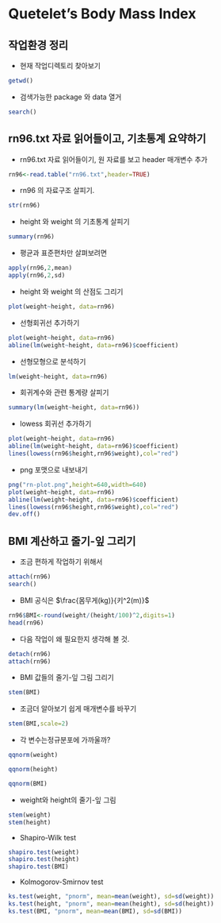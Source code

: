 Quetelet's Body Mass Index
========================================================
작업환경 정리
--------------------------------------------------------
- 현재 작업디렉토리 찾아보기
```r
getwd()
```
- 검색가능한 package 와 data 열거
```r
search()
```
rn96.txt 자료 읽어들이고, 기초통계 요약하기
---------------------------------------
- rn96.txt 자료 읽어들이기, 원 자료를 보고 header 매개변수 추가
```r
rn96<-read.table("rn96.txt",header=TRUE)
```
- rn96 의 자료구조 살피기. 
```r
str(rn96)
```
- height 와 weight 의 기초통계 살피기
```r
summary(rn96)
```
- 평균과 표준편차만 살펴보려면
```r
apply(rn96,2,mean)
apply(rn96,2,sd)
```
- height 와 weight 의 산점도 그리기
```r
plot(weight~height, data=rn96)
```
- 선형회귀선 추가하기
```r
plot(weight~height, data=rn96)
abline(lm(weight~height, data=rn96)$coefficient)
```
- 선형모형으로 분석하기
```r
lm(weight~height, data=rn96)
```
- 회귀계수와 관련 통계량 살피기
```r
summary(lm(weight~height, data=rn96))
```
- lowess 회귀선 추가하기
```r
plot(weight~height, data=rn96)
abline(lm(weight~height, data=rn96)$coefficient)
lines(lowess(rn96$height,rn96$weight),col="red")
```
- png 포맷으로 내보내기
```r
png("rn-plot.png",height=640,width=640)
plot(weight~height, data=rn96)
abline(lm(weight~height, data=rn96)$coefficient)
lines(lowess(rn96$height,rn96$weight),col="red")
dev.off()
```
BMI 계산하고 줄기-잎 그리기
---------------------------
- 조금 편하게 작업하기 위해서
```r
attach(rn96)
search()
```
- BMI 공식은 $\frac{몸무게(kg)}{키^2(m)}$
```r
rn96$BMI<-round(weight/(height/100)^2,digits=1)
head(rn96)
```
- 다음 작업이 왜 필요한지 생각해 볼 것.
```r
detach(rn96)
attach(rn96)
```
- BMI 값들의 줄기-잎 그림 그리기
```r
stem(BMI)
```
- 조금더 알아보기 쉽게 매개변수를 바꾸기
```r
stem(BMI,scale=2)
```
- 각 변수는정규분포에 가까울까?
```r
qqnorm(weight)
```
```r
qqnorm(height)
```
```r
qqnorm(BMI)
```
- weight와 height의 줄기-잎 그림
```r
stem(weight)
stem(height)
```
- Shapiro-Wilk test
```r
shapiro.test(weight)
shapiro.test(height)
shapiro.test(BMI)
```
- Kolmogorov-Smirnov test
```r
ks.test(weight, "pnorm", mean=mean(weight), sd=sd(weight))
ks.test(height, "pnorm", mean=mean(height), sd=sd(height))
ks.test(BMI, "pnorm", mean=mean(BMI), sd=sd(BMI))
```